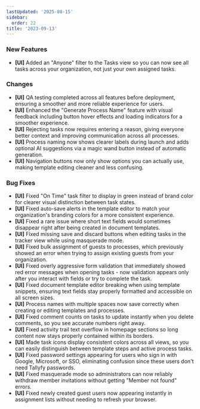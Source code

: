 ```yaml
---
lastUpdated: '2025-08-15'
sidebar:
  order: 22
title: '2023-09-13'
---
```


### New Features

- **[UI]** Added an "Anyone" filter to the Tasks view so you can now see all tasks across your organization, not just your own assigned tasks.

### Changes

- **[UI]** QA testing completed across all features before deployment, ensuring a smoother and more reliable experience for users.
- **[UI]** Enhanced the "Generate Process Name" feature with visual feedback including button hover effects and loading indicators for a smoother experience.
- **[UI]** Rejecting tasks now requires entering a reason, giving everyone better context and improving communication across all processes.
- **[UI]** Process naming now shows clearer labels during launch and adds optional AI suggestions via a magic wand button instead of automatic generation.
- **[UI]** Navigation buttons now only show options you can actually use, making template editing cleaner and less confusing.

### Bug Fixes

- **[UI]** Fixed "On Time" task filter to display in green instead of brand color for clearer visual distinction between task states.
- **[UI]** Fixed auto-save alerts in the template editor to match your organization's branding colors for a more consistent experience.
- **[UI]** Fixed a rare issue where short text fields would sometimes disappear right after being created in document templates.
- **[UI]** Fixed missing save and discard buttons when editing tasks in the tracker view while using masquerade mode.
- **[UI]** Fixed bulk assignment of guests to processes, which previously showed an error when trying to assign existing guests from your organization.
- **[UI]** Fixed overly aggressive form validation that immediately showed red error messages when opening tasks - now validation appears only after you interact with fields or try to complete the task.
- **[UI]** Fixed document template editor breaking when using template snippets, ensuring text fields stay properly formatted and accessible on all screen sizes.
- **[UI]** Process names with multiple spaces now save correctly when creating or editing templates and processes.
- **[UI]** Fixed comment counts on tasks to update instantly when you delete comments, so you see accurate numbers right away.
- **[UI]** Fixed activity trail text overflow in homepage sections so long content now stays properly contained within its borders.
- **[UI]** Made task icons display consistent colors across all views, so you can easily distinguish between template steps and active process tasks.
- **[UI]** Fixed password settings appearing for users who sign in with Google, Microsoft, or SSO, eliminating confusion since these users don't need Tallyfy passwords.
- **[UI]** Fixed masquerade mode so administrators can now reliably withdraw member invitations without getting "Member not found" errors.
- **[UI]** Fixed newly created guest users now appearing instantly in assignment lists without needing to refresh your browser.